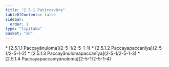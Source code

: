 ```yaml
---
title: "2.5.1 Paṭiccavāra"
tableOfContents: false
sidebar:
  order: 1
type: "tipitaka"
basket: "ab"
---
```



<DynamicBreadcrumb />



<TableOfContents>
* [2.5.1.1 Paccayānuloma](2-5-1/2-5-1-1)
* [2.5.1.2 Paccayapaccanīya](2-5-1/2-5-1-2)
* [2.5.1.3 Paccayānulomapaccanīya](2-5-1/2-5-1-3)
* [2.5.1.4 Paccayapaccanīyānuloma](2-5-1/2-5-1-4)
</TableOfContents>
